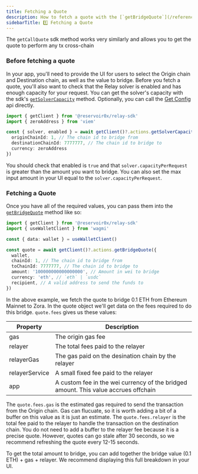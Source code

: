 ```yaml
---
title: Fetching a Quote
description: How to fetch a quote with the [`getBridgeQuote`](/references/sdk/methods/getBridgeQuote) method
sidebarTitle: 1️⃣ Fetching a Quote
---
```


<Note>The `getCallQuote` sdk method works very similarly and allows you to get the quote to perform any tx cross-chain</Note>

### Before fetching a quote

In your app, you'll need to provide the UI for users to select the Origin chain and Destination chain, as well as the value to bridge.
Before you fetch a quote, you'll also want to check that the Relay solver is enabled and has enough capacity for your request. 
You can get the solver's capacity with the sdk's [`getSolverCapacity`](/references/sdk/methods/getSolverCapacity) method. Optionally, you can call the [Get Config](references/api/get-config) api directly.

```typescript
import { getClient } from '@reservoir0x/relay-sdk'
import { zeroAddress } from 'viem'

const { solver, enabled } = await getClient()?.actions.getSolverCapacity({
  originChainId: 1, // The chain id to bridge from
  destinationChainId: 7777777, // The chain id to bridge to
  currency: zeroAddress
})
```

You should check that enabled is `true` and that `solver.capacityPerRequest` is greater than the amount you want to bridge. You can also set the max input amount in your UI equal to the `solver.capacityPerRequest`.


### Fetching a Quote
Once you have all of the required values, you can pass them into the  [`getBridgeQuote`](/references/sdk/methods/getBridgeQuote) method like so:

```typescript
import { getClient } from '@reservoir0x/relay-sdk'
import { useWalletClient } from 'wagmi'

const { data: wallet } = useWalletClient()

const quote = await getClient()?.actions.getBridgeQuote({
  wallet,
  chainId: 1, // The chain id to bridge from
  toChainId: 7777777, // The chain id to bridge to
  amount: '100000000000000000', // Amount in wei to bridge
  currency: 'eth', // `eth` | `usdc`
  recipient, // A valid address to send the funds to
})
```

In the above example, we fetch the quote to bridge 0.1 ETH from Ethereum Mainnet to Zora. In the quote object we'll get data on the fees required to do this bridge. `quote.fees` gives us these values: 

| Property | Description                           |
| -------- | ------------------------------------- |
| gas     | The origin gas fee                    |
| relayer | The total fees paid to the relayer                         |
| relayerGas |  The gas paid on the desination chain by the relayer                     |
| relayerService   | A small fixed fee paid to the relayer |
| app   | A custom fee in the wei currency of the bridged amount. This value accrues offchain |

The `quote.fees.gas` is the estimated gas required to send the transaction from the Origin chain. Gas can flucuate, so it is worth adding a bit of a buffer on this value as it is just an estimate. The  `quote.fees.relayer` is the total fee paid to the relayer to handle the transaction on the destination chain. You do not need to add a buffer to the relayer fee because it is a precise quote. However, quotes can go stale after 30 seconds, so we recommend refreshing the quote every 12-15 seconds.


To get the total amount to bridge, you can add together the bridge value (0.1 ETH) + gas + relayer. We recommend displaying this full breakdown in your UI.
